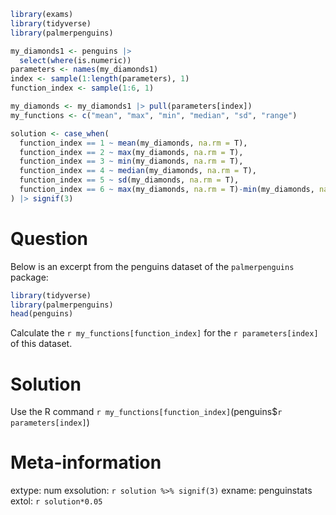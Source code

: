 ```r
library(exams)
library(tidyverse)
library(palmerpenguins)

my_diamonds1 <- penguins |> 
  select(where(is.numeric))
parameters <- names(my_diamonds1)
index <- sample(1:length(parameters), 1)
function_index <- sample(1:6, 1)

my_diamonds <- my_diamonds1 |> pull(parameters[index])
my_functions <- c("mean", "max", "min", "median", "sd", "range")

solution <- case_when(
  function_index == 1 ~ mean(my_diamonds, na.rm = T),
  function_index == 2 ~ max(my_diamonds, na.rm = T),
  function_index == 3 ~ min(my_diamonds, na.rm = T),
  function_index == 4 ~ median(my_diamonds, na.rm = T),
  function_index == 5 ~ sd(my_diamonds, na.rm = T),
  function_index == 6 ~ max(my_diamonds, na.rm = T)-min(my_diamonds, na.rm = T)
) |> signif(3)


```


Question
========
Below is an excerpt from the penguins dataset of the `palmerpenguins` package:

```r
library(tidyverse)
library(palmerpenguins)
head(penguins)
```

Calculate the `r my_functions[function_index]` for the `r parameters[index]` of this dataset.


Solution
========
Use the R command `r my_functions[function_index]`(penguins$`r parameters[index]`)



Meta-information
================
extype: num
exsolution: `r solution %>% signif(3)`
exname: penguinstats
extol: `r solution*0.05`
